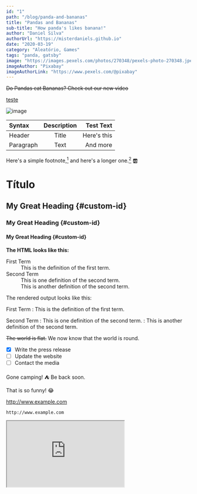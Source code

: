 ```yaml
---
id: "1"
path: "/blog/panda-and-bananas"
title: "Pandas and Bananas"
sub-title: "How panda's likes banana!"
author: "Daniel Silva"
authorUrl: "https://misterdaniels.github.io"
date: "2020-03-19"
category: "Aleatório, Games"
tags: "panda, gatsby"
image: "https://images.pexels.com/photos/270348/pexels-photo-270348.jpeg?auto=compress&cs=tinysrgb&dpr=1&h=225&w=398"
imageAuthor: "Pixabay"
imageAuthorLink: "https://www.pexels.com/@pixabay"
---
```


~~Do Pandas eat Bananas? Check out our new video~~

[teste](https://google.com)

![image](https://images.pexels.com/photos/270348/pexels-photo-270348.jpeg?auto=compress&cs=tinysrgb&dpr=1&h=225&w=398)

<Gist id='12584ecd6da47669e12ac0bebf4112fb' file='example.json' />

| Syntax      | Description | Test Text     |
| :---        |    :----:   |          ---: |
| Header      | Title       | Here's this   |
| Paragraph   | Text        | And more      |

Here's a simple footnote,[^1] and here's a longer one.[^bignote] :ab:

[^1]: This is the first footnote.

[^bignote]: Here's one with multiple paragraphs and code.

    Indent paragraphs to include them in the footnote.

    `{ my code }`

    Add as many paragraphs as you like.

# Título
## My Great Heading {#custom-id}
### My Great Heading {#custom-id}
#### My Great Heading {#custom-id}


**The HTML looks like this:**

<dl>
  <dt>First Term</dt>
  <dd>This is the definition of the first term.</dd>
  <dt>Second Term</dt>
  <dd>This is one definition of the second term. </dd>
  <dd>This is another definition of the second term.</dd>
</dl>
The rendered output looks like this:

First Term
: This is the definition of the first term.

Second Term
: This is one definition of the second term.
: This is another definition of the second term.

~~The world is flat.~~ We now know that the world is round.

- [x] Write the press release
- [ ] Update the website
- [ ] Contact the media

Gone camping! :tent: Be back soon.

That is so funny! :joy:

http://www.example.com

`http://www.example.com`

<iframe width="320" height="180" src="https://www.youtube.com/embed/4n0xNbfJLR8" />